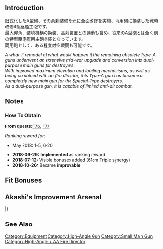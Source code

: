 {{EquipmentInfo|295}}

==Introduction==
旧式化したA型砲、その余剰装備を元に全面改修を実施、両用砲に換装した戦時改修if駆逐艦主砲です。<br>最大仰角、装填機構の換装、高射装置との連動も含め、従来のA型砲とは全く別の特型駆逐艦用主砲兵装となっています。<br>両用砲として、ある程度対空戦闘も可能です。

''A what-if remodel of what would happen if the remaining obsolete Type-A guns underwent an extensive mid-war upgrade and conversion into dual-purpose main guns for destroyers.''<br>
''With improved maximum elevation and loading mechanisms, as well as being combined with an fire director, this Type-A gun has become a completely new main gun for the Special-Type destroyers.''<br>
''As a dual-purpose gun, it is capable of limited anti-air combat.''

==Notes==
<div class="mw-collapsible"><h3>How To Obtain</h3>
<div class="mw-collapsible-content">
'''From quests: '''[[Quests#F76|F76]], [[Quests#F77|F77]]

''Ranking reward for:''
* May 2018: 1-5, 6-20

</div></div>


<div class="mw-collapsible><h3>Updates History</h3>
<div class="mw-collapsible-content>
* '''2018-06-29:''' '''Implemented''' as ranking reward
* '''2018-07-12:''' Visible bonuses added (61cm Triple synergy)
* '''2018-10-26:''' Became '''improvable'''
</div></div>

==Fit Bonuses==
{{:12.7cm Twin Gun Mount Model A Kai 3 (Wartime Modification) + Anti-Aircraft Fire Director/Bonuses}}

==Akashi's Improvement Arsenal==
{{AkashiWorkshop}}
{{AkashiWorkshopLine
|Name=12.7cm Twin Mount Type-A Kai 3 (Wartime Modifications) + Anti-Aircraft Fire Director
|ItemType=GreenGunDP
|Fuel=10
|Ammo=70
|Steel=160
|Baux=70
|Mats0-5=8/9
|Mats6-9=9/10
|Mats10=-
|Screws0-5=4/5
|Screws6-9=6/9
|Screws10=-
|EquipConsume0-5=2x{{GreenGunDP|10cm Twin High-Angle Mount}}
|EquipConsume6-9=1x{{RedGunLight|12.7cm Twin Mount Type-A Kai 2}}
|EquipConsume10=-
|Sun=✓
|Mon=✓
|Tue=✓
|Wed=✓
|Thu=✓
|Fri=✓
|Sat=✓
|2ndShip=[[Uranami#First Upgrade|Uranami Kai]]
}}
|}

==See Also==

{{Equipmentlist}}
[[Category:Equipment]]
[[Category:High-Angle Gun]]
[[Category:Small Main Gun]]
[[Category:High-Angle + AA Fire Director]]